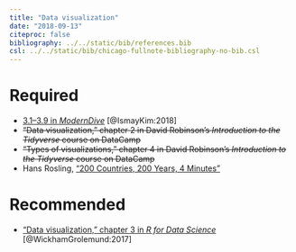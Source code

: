 ```yaml
---
title: "Data visualization"
date: "2018-09-13"
citeproc: false
bibliography: ../../static/bib/references.bib
csl: ../../static/bib/chicago-fullnote-bibliography-no-bib.csl
---
```


# Required

- <i class="fas fa-book"></i> [3.1–3.9 in *ModernDive*](https://moderndive.com/3-viz.html) [@IsmayKim:2018]
- <i class="fas fa-laptop-code"></i> ~~"Data visualization," chapter 2 in David Robinson's *Introduction to the Tidyverse* course on DataCamp~~
- <i class="fas fa-laptop-code"></i> ~~"Types of visualizations," chapter 4 in David Robinson's *Introduction to the Tidyverse* course on DataCamp~~
- <i class="fab fa-youtube"></i> Hans Rosling, ["200 Countries, 200 Years, 4 Minutes"](https://www.youtube.com/watch?v=jbkSRLYSojo)


# Recommended

- <i class="fas fa-book"></i> ["Data visualization," chapter 3 in *R for Data Science*](http://r4ds.had.co.nz/data-visualisation.html) [@WickhamGrolemund:2017]
